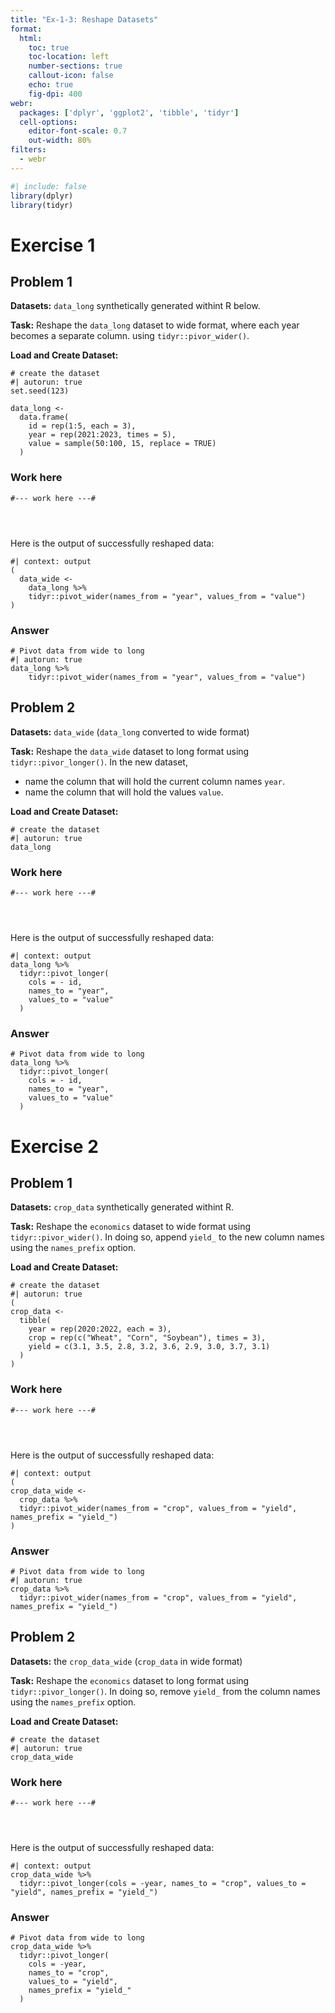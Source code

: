 ```yaml
---
title: "Ex-1-3: Reshape Datasets"
format:
  html:
    toc: true
    toc-location: left
    number-sections: true
    callout-icon: false
    echo: true
    fig-dpi: 400
webr:
  packages: ['dplyr', 'ggplot2', 'tibble', 'tidyr']
  cell-options:
    editor-font-scale: 0.7
    out-width: 80%
filters:
  - webr
---
```



```r
#| include: false 
library(dplyr) 
library(tidyr) 
```

# Exercise 1

## Problem 1

**Datasets:** `data_long` synthetically generated withint R below.

**Task:** Reshape the `data_long` dataset to wide format, where each year becomes a separate column. using `tidyr::pivor_wider()`.

**Load and Create Dataset:**

```webr-r
# create the dataset
#| autorun: true
set.seed(123)

data_long <- 
  data.frame(
    id = rep(1:5, each = 3),
    year = rep(2021:2023, times = 5),
    value = sample(50:100, 15, replace = TRUE)
  )
```

::: {.panel-tabset}

### Work here

```webr-r
#--- work here ---#




```

Here is the output of successfully reshaped data:

```webr-r
#| context: output
(
  data_wide <-
    data_long %>%
    tidyr::pivot_wider(names_from = "year", values_from = "value")
)
```

### Answer

```webr-r
# Pivot data from wide to long
#| autorun: true
data_long %>%
    tidyr::pivot_wider(names_from = "year", values_from = "value")
```
:::
<!--end of panel-->

## Problem 2

**Datasets:** `data_wide` (`data_long` converted to wide format)

**Task:** Reshape the `data_wide` dataset to long format using `tidyr::pivor_longer()`. In the new dataset, 

+ name the column that will hold the current column names `year`.
+ name the column that will hold the values `value`.

**Load and Create Dataset:**
```webr-r
# create the dataset
#| autorun: true
data_long
```

::: {.panel-tabset}

### Work here

```webr-r
#--- work here ---#




```

Here is the output of successfully reshaped data:

```webr-r
#| context: output
data_long %>%
  tidyr::pivot_longer(
    cols = - id, 
    names_to = "year", 
    values_to = "value"
  )
```

### Answer

```webr-r
# Pivot data from wide to long
data_long %>%
  tidyr::pivot_longer(
    cols = - id, 
    names_to = "year", 
    values_to = "value"
  )
```
:::
<!--end of panel-->

# Exercise 2

## Problem 1

**Datasets:** `crop_data` synthetically generated withint R.

**Task:** Reshape the `economics` dataset to wide format using `tidyr::pivor_wider()`. In doing so, append `yield_` to the new column names using the `names_prefix` option.

**Load and Create Dataset:**
```webr-r
# create the dataset
#| autorun: true
(
crop_data <-
  tibble(
    year = rep(2020:2022, each = 3),
    crop = rep(c("Wheat", "Corn", "Soybean"), times = 3),
    yield = c(3.1, 3.5, 2.8, 3.2, 3.6, 2.9, 3.0, 3.7, 3.1)
  )
)
```

::: {.panel-tabset}

### Work here

```webr-r
#--- work here ---#




```

Here is the output of successfully reshaped data:

```webr-r
#| context: output
( 
crop_data_wide <-  
  crop_data %>%
  tidyr::pivot_wider(names_from = "crop", values_from = "yield", names_prefix = "yield_")
)
```

### Answer

```webr-r
# Pivot data from wide to long
#| autorun: true
crop_data %>%
  tidyr::pivot_wider(names_from = "crop", values_from = "yield", names_prefix = "yield_")
```
:::
<!--end of panel-->


## Problem 2

**Datasets:** the `crop_data_wide` (`crop_data` in wide format)

**Task:** Reshape the `economics` dataset to long format using `tidyr::pivor_longer()`. In doing so, remove `yield_` from the column names using the `names_prefix` option.

**Load and Create Dataset:**
```webr-r
# create the dataset
#| autorun: true
crop_data_wide
```

::: {.panel-tabset}

### Work here

```webr-r
#--- work here ---#




```

Here is the output of successfully reshaped data:

```webr-r
#| context: output
crop_data_wide %>%
  tidyr::pivot_longer(cols = -year, names_to = "crop", values_to = "yield", names_prefix = "yield_")
```

### Answer

```webr-r
# Pivot data from wide to long
crop_data_wide %>%
  tidyr::pivot_longer(
    cols = -year, 
    names_to = "crop", 
    values_to = "yield", 
    names_prefix = "yield_"
  )
```
:::
<!--end of panel-->


